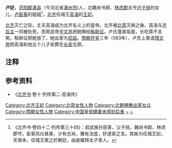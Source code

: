 '''卢妃'''，[[范阳郡|范阳郡]][[涿县|涿县]]（今河北省[[涿州市|涿州市]])人，北魏尚书郎、[[林虑郡|林虑郡]]太守[[卢子规|卢子规]]的女儿，[[卢臣客|卢臣客]]的姐姐<ref>《北齐书·卷四十二·列传第三十四》：叔武族孙臣客，父子规，魏尚书郎、林虑郡守。臣客风仪甚美，少有志尚，雅有法度，好道家之言。其姊为任城王妃，天保末，任城王致之於朝廷，由是擢拜太子舍人。</ref>，[[北齐|北齐]]任城王[[高湝|高湝]]的[[王妃|王妃]]。

[[北齐|北齐]]灭亡之际，丈夫高湝成为北齐名义上的皇帝。北齐被[[北周|北周]]灭掉之後，高湝与[[齐后主|齐后主]]一同被处死，而周武帝[[宇文邕|宇文邕]]把她赐给[[斛斯征|斛斯征]]。卢氏蓬首垢面，长吃斋不言笑。斛斯征把她放了，她出家为[[尼姑|尼姑]]。[[隋朝|隋朝]][[开皇|开皇]]三年（583年），卢氏上表请[[隋文帝|隋文帝]]把高湝和他五个儿子安葬在[[大兴城|长安]]北原。

== 注释 ==

{{Reflist|2}}

==参考资料==
*《[[北齐书|北齐书]]·卷十·列传第二·高湝传》

{{北齐皇后}}
{{DEFAULTSORT:L}}

[[Category:北齐王妃|Category:北齐王妃]]
[[Category:北周女性人物|Category:北周女性人物]]
[[Category:北朝佛教出家女众|Category:北朝佛教出家女众]]
[[Category:隋朝女性人物|Category:隋朝女性人物]]
[[Category:中国皇帝嫡妻未得封后者|Category:中国皇帝嫡妻未得封后者]]
[[Category:范陽盧氏|~]]
[[Category:盧姓|~]]